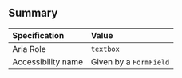 ## Summary

| Specification      | Value                  |
| :----------------- | :--------------------- |
| Aria Role          | `textbox`              |
| Accessibility name | Given by a `FormField` |
